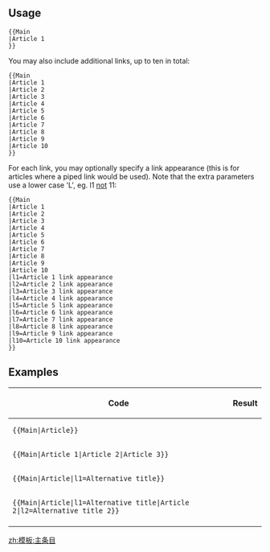 {{Documentation subpage}}
==Usage==
<pre>{{Main
|Article 1
}}</pre>

You may also include additional links, up to ten in total:
<pre>{{Main
|Article 1
|Article 2
|Article 3
|Article 4
|Article 5
|Article 6
|Article 7
|Article 8
|Article 9
|Article 10
}}</pre>

For each link, you may optionally specify a link appearance (this is for articles where a piped link would be used). Note that the extra parameters use a lower case 'L', eg. l1 <u>not</u> 11:
<pre>{{Main
|Article 1
|Article 2
|Article 3
|Article 4
|Article 5
|Article 6
|Article 7
|Article 8
|Article 9
|Article 10
|l1=Article 1 link appearance
|l2=Article 2 link appearance
|l3=Article 3 link appearance
|l4=Article 4 link appearance
|l5=Article 5 link appearance
|l6=Article 6 link appearance
|l7=Article 7 link appearance
|l8=Article 8 link appearance
|l9=Article 9 link appearance
|l10=Article 10 link appearance
}}</pre>

==Examples==
{| class="wikitable"
|-
! Code
! Result
|-
| <pre>{{Main|Article}}</pre>
| {{Main|Article}}
|-
| <pre>{{Main|Article 1|Article 2|Article 3}}</pre>
| {{Main|Article 1|Article 2|Article 3}}
|-
| <pre>{{Main|Article|l1=Alternative title}}</pre>
| {{Main|Article|l1=Alternative title}}
|-
| <pre>{{Main|Article|l1=Alternative title|Article 2|l2=Alternative title 2}}</pre>
| {{Main|Article|l1=Alternative title|Article 2|l2=Alternative title 2}}
|-
|}<includeonly>
[[zh:模板:主条目]]

[[Category:Templates|{{PAGENAME}}]]</includeonly>